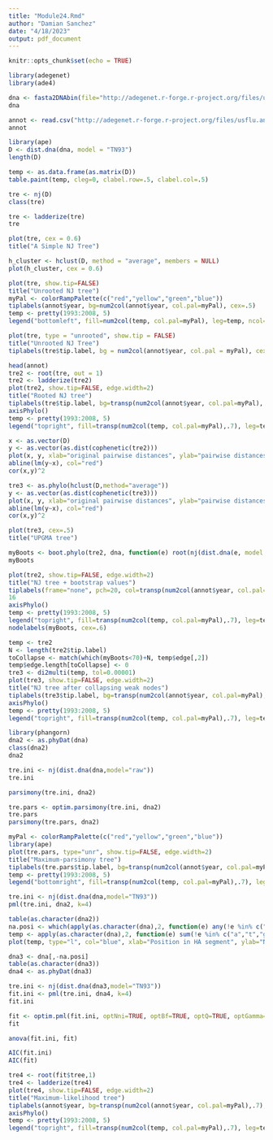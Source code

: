 ```yaml
---
title: "Module24.Rmd"
author: "Damian Sanchez"
date: "4/18/2023"
output: pdf_document
---
```


```r
knitr::opts_chunk$set(echo = TRUE)
```

```r
library(adegenet)
library(ade4)
```


```r
dna <- fasta2DNAbin(file="http://adegenet.r-forge.r-project.org/files/usflu.fasta")
dna
```

```r
annot <- read.csv("http://adegenet.r-forge.r-project.org/files/usflu.annot.csv", header=TRUE, row.names=1)
annot
```
```r
library(ape)
D <- dist.dna(dna, model = "TN93")
length(D)
```

```r
temp <- as.data.frame(as.matrix(D))
table.paint(temp, cleg=0, clabel.row=.5, clabel.col=.5)
```

```r
tre <- nj(D)
class(tre)
```

```r
tre <- ladderize(tre)
tre
```

```r
plot(tre, cex = 0.6)
title("A Simple NJ Tree")
```
```r
h_cluster <- hclust(D, method = "average", members = NULL)
plot(h_cluster, cex = 0.6)
```

```r
plot(tre, show.tip=FALSE)
title("Unrooted NJ tree")
myPal <- colorRampPalette(c("red","yellow","green","blue"))
tiplabels(annot$year, bg=num2col(annot$year, col.pal=myPal), cex=.5)
temp <- pretty(1993:2008, 5)
legend("bottomleft", fill=num2col(temp, col.pal=myPal), leg=temp, ncol=2)

```

```r
plot(tre, type = "unrooted", show.tip = FALSE)
title("Unrooted NJ Tree")
tiplabels(tre$tip.label, bg = num2col(annot$year, col.pal = myPal), cex = 0.5)
```

```r
head(annot)
tre2 <- root(tre, out = 1)
tre2 <- ladderize(tre2)
plot(tre2, show.tip=FALSE, edge.width=2)
title("Rooted NJ tree")
tiplabels(tre$tip.label, bg=transp(num2col(annot$year, col.pal=myPal),.7), cex=.5, fg="transparent")
axisPhylo()
temp <- pretty(1993:2008, 5)
legend("topright", fill=transp(num2col(temp, col.pal=myPal),.7), leg=temp, ncol=2)
```

```r
x <- as.vector(D)
y <- as.vector(as.dist(cophenetic(tre2)))
plot(x, y, xlab="original pairwise distances", ylab="pairwise distances on the tree", main="Is NJ appropriate?", pch=20, col=transp("black",.1), cex=3)
abline(lm(y~x), col="red")
cor(x,y)^2
```

```r
tre3 <- as.phylo(hclust(D,method="average"))
y <- as.vector(as.dist(cophenetic(tre3)))
plot(x, y, xlab="original pairwise distances", ylab="pairwise distances on the tree", main="Is UPGMA appropriate?", pch=20, col=transp("black",.1), cex=3)
abline(lm(y~x), col="red")
cor(x,y)^2
```

```r
plot(tre3, cex=.5)
title("UPGMA tree")
```

```r
myBoots <- boot.phylo(tre2, dna, function(e) root(nj(dist.dna(e, model = "TN93")),1))
myBoots
```

```r
plot(tre2, show.tip=FALSE, edge.width=2)
title("NJ tree + bootstrap values")
tiplabels(frame="none", pch=20, col=transp(num2col(annot$year, col.pal=myPal),.7), cex=3, fg="transparent")
16
axisPhylo()
temp <- pretty(1993:2008, 5)
legend("topright", fill=transp(num2col(temp, col.pal=myPal),.7), leg=temp, ncol=2)
nodelabels(myBoots, cex=.6)
```

```r
temp <- tre2
N <- length(tre2$tip.label)
toCollapse <- match(which(myBoots<70)+N, temp$edge[,2])
temp$edge.length[toCollapse] <- 0
tre3 <- di2multi(temp, tol=0.00001)
plot(tre3, show.tip=FALSE, edge.width=2)
title("NJ tree after collapsing weak nodes")
tiplabels(tre3$tip.label, bg=transp(num2col(annot$year, col.pal=myPal),.7), cex=.5, fg="transparent")
axisPhylo()
temp <- pretty(1993:2008, 5)
legend("topright", fill=transp(num2col(temp, col.pal=myPal),.7), leg=temp, ncol=2)
```

```r
library(phangorn)
dna2 <- as.phyDat(dna)
class(dna2)
dna2
```

```r
tre.ini <- nj(dist.dna(dna,model="raw"))
tre.ini
```

```r
parsimony(tre.ini, dna2)
```

```r
tre.pars <- optim.parsimony(tre.ini, dna2)
tre.pars
parsimony(tre.pars, dna2)
```

```r
myPal <- colorRampPalette(c("red","yellow","green","blue"))
library(ape)
plot(tre.pars, type="unr", show.tip=FALSE, edge.width=2)
title("Maximum-parsimony tree")
tiplabels(tre.pars$tip.label, bg=transp(num2col(annot$year, col.pal=myPal),.7), cex=.5, fg="transparent")
temp <- pretty(1993:2008, 5)
legend("bottomright", fill=transp(num2col(temp, col.pal=myPal),.7), leg=temp, ncol=2, bg=transp("white"))
```

```r
tre.ini <- nj(dist.dna(dna,model="TN93"))
pml(tre.ini, dna2, k=4)
```

```r
table(as.character(dna2))
na.posi <- which(apply(as.character(dna),2, function(e) any(!e %in% c("a","t","g","c"))))
temp <- apply(as.character(dna),2, function(e) sum(!e %in% c("a","t","g","c")))
plot(temp, type="l", col="blue", xlab="Position in HA segment", ylab="Number of NAs")
```

```r
dna3 <- dna[,-na.posi]
table(as.character(dna3))
dna4 <- as.phyDat(dna3)
```

```r
tre.ini <- nj(dist.dna(dna3,model="TN93"))
fit.ini <- pml(tre.ini, dna4, k=4)
fit.ini
```

```r
fit <- optim.pml(fit.ini, optNni=TRUE, optBf=TRUE, optQ=TRUE, optGamma=TRUE)
fit
```

```r
anova(fit.ini, fit)
```

```r
AIC(fit.ini)
AIC(fit)
```

```r
tre4 <- root(fit$tree,1)
tre4 <- ladderize(tre4)
plot(tre4, show.tip=FALSE, edge.width=2)
title("Maximum-likelihood tree")
tiplabels(annot$year, bg=transp(num2col(annot$year, col.pal=myPal),.7), cex=.5, fg="transparent")
axisPhylo()
temp <- pretty(1993:2008, 5)
legend("topright", fill=transp(num2col(temp, col.pal=myPal),.7), leg=temp, ncol=2)
```

